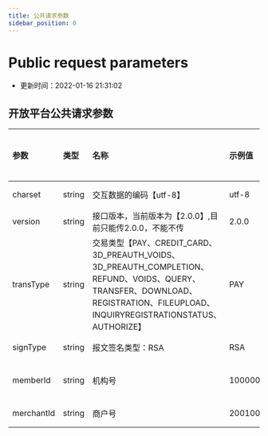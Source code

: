 ```yaml
---
title: 公共请求参数
sidebar_position: 0
---
```

# Public request parameters
* 更新时间：2022-01-16 21:31:02
## 开放平台公共请求参数
| 参数         | 类型     | 名称                                                                                               | 示例值              | 是否必须 |
|:-----------|:-------|:-------------------------------------------------------------------------------------------------|:-----------------|:-----|
| charset    | string | 交互数据的编码【utf-8】                                                                                   | utf-8            | 必须   |
| version    | string | 接口版本，当前版本为【2.0.0】,目前只能传2.0.0，不能不传                                                                | 2.0.0            | 必须   |
| transType  | string | 交易类型【PAY、CREDIT_CARD、3D_PREAUTH_VOIDS、3D_PREAUTH_COMPLETION、REFUND、VOIDS、QUERY、TRANSFER、DOWNLOAD、REGISTRATION、FILEUPLOAD、INQUIRYREGISTRATIONSTATUS、AUTHORIZE】 | PAY              | 必须   |
| signType   | string | 报文签名类型：RSA                                                                                       | RSA              | 必须   |
| memberId   | string | 机构号                                                                                              | 1000000000001    | 非必须  |
| merchantId | string | 商户号                                                                                              | 2001000000002036 | 必须   |
